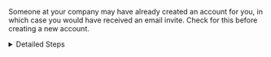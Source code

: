 

Someone at your company may have already created an account for you, in which case you would have received an email invite. Check for this before creating a new account.

<details>
    <summary>Detailed Steps</summary>

    #### a. Enter your email and click the 1-Click Login button.

    We'll send you a verification code by email.

    <WorkEmailAdmonition />


    #### b. Complete the verification step.

    Click the verification button in the email or enter the verification code. We'll automatically log you in. _It's a 1-click experience, as promised!_


    #### c. (if necessary) Confirm your company name.

    If you're creating the Dashboard account for your company, we'll ask you to confirm your company name. _If someone on your team has already created your account, you won't need to do this._

    If your account doesn't have a brand yet, we'll automatically create one for you and take you to its Brand Details page. 

    <BrandsAdmonition/>


    #### d. (optional) Invite team members.

    Invite your team members to join your Dashboard account.

</details>